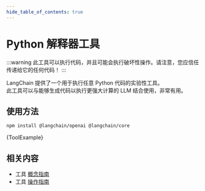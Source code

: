 ```yaml
---
hide_table_of_contents: true
---
```



# Python 解释器工具

:::warning
此工具可以执行代码，并且可能会执行破坏性操作。请注意，您应信任传递给它的任何代码！
:::

LangChain 提供了一个用于执行任意 Python 代码的实验性工具。  
此工具可以与能够生成代码以执行更强大计算的 LLM 结合使用，非常有用。

## 使用方法



<IntegrationInstallTooltip></IntegrationInstallTooltip>

```bash npm2yarn
npm install @langchain/openai @langchain/core
```

<CodeBlock language="typescript">{ToolExample}</CodeBlock>

## 相关内容

- 工具 [概念指南](/docs/concepts/tools)
- 工具 [操作指南](/docs/how_to/#tools)